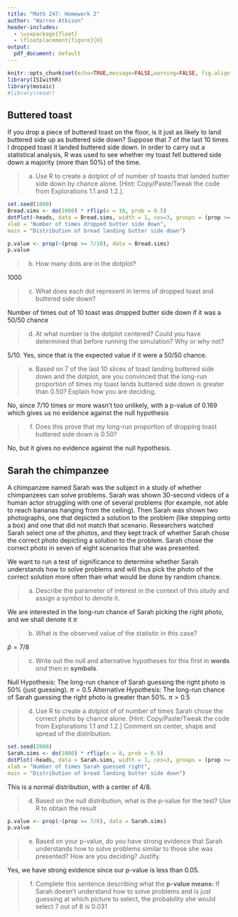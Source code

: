 ```yaml
---
title: "Math 247: Homework 2"
author: "Warren Atkison"
header-includes:
  - \usepackage{float}
  - \floatplacement{figure}{H}
output:
  pdf_document: default
---
```


```r
knitr::opts_chunk$set(echo=TRUE,message=FALSE,warning=FALSE, fig.align = 'center', out.width="80%" )
library(ISIwithR)
library(mosaic)
#library(readr)
```


## Buttered toast

If you drop a piece of buttered toast on the floor, is it just as likely to land buttered side up as buttered side down? Suppose that 7 of the last 10 times I dropped toast it landed buttered side down. In order to carry out a statistical analysis, R was used to see whether my toast fell buttered side down a majority (more than 50%) of the time. 

> a. Use R to create a dotplot of of number of toasts that landed butter side down by chance alone. [Hint: Copy/Paste/Tweak the code from Explorations 1.1 and 1.2.]. 

```r
set.seed(1000)
Bread.sims <- do(1000) * rflip(n = 10, prob = 0.5)
dotPlot(~heads, data = Bread.sims, width = 1, cex=3, groups = (prop >= 7/10),
xlab = "Number of times dropped butter side down",
main = "Distribution of bread landing butter side down")
```
```r
p.value <- prop(~(prop >= 7/10), data = Bread.sims)
p.value
```
\newpage
> b. How many dots are in the dotplot?

1000

> c. What does each dot represent in terms of dropped toast and buttered side down?

Number of times out of 10 toast was dropped butter side down if it was a 50/50 chance

> d. At what number is the dotplot centered? Could you have determined that before running the simulation? Why or why not?

5/10. Yes, since that is the expected value if it were a 50/50 chance. 

> e. Based on 7 of the last 10 slices of toast landing buttered side down and the dotplot, are you convinced that the long-run proportion of times my toast lands buttered side down is greater than 0.50? Explain how you are deciding.

No, since 7/10 times or more wasn't too unlikely, with a p-value of 0.169 which gives us no evidence against the null hypothesis

> f. Does this prove that my long-run proportion of dropping toast buttered side down is 0.50?

No, but it gives no evidence against the null hypothesis.


## Sarah the chimpanzee

A chimpanzee named Sarah was the subject in a study of whether chimpanzees can solve problems. Sarah was shown 30-second videos of a human actor struggling with one of several problems (for example, not able to reach bananas hanging from the ceiling). Then Sarah was shown two photographs, one that depicted a solution to the problem (like stepping onto a box) and one that did not match that scenario. Researchers watched Sarah select one of the photos, and they kept track of whether Sarah chose the correct photo depicting a solution to the problem. Sarah chose the correct photo in seven of eight scenarios that she was presented.

We want to run a test of significance to determine whether Sarah understands how to solve problems and will thus pick the photo of the correct solution more often than what would be done by random chance.

> a. Describe the parameter of interest in the context of this study and assign a symbol to denote it.

We are interested in the long-run chance of Sarah picking the right photo, and we shall denote it $\pi$

> b. What is the observed value of the statistic in this case?

$\hat{p} = 7/8$

> c. Write out the null and alternative hypotheses for this first in **words** _and_ then in **symbols**.

Null Hypothesis: The long-run chance of Sarah guessing the right photo is 50% (just guessing). $\pi = 0.5$
Alternative Hypothesis: The long-run chance of Sarah guessing the right photo is greater than 50%. $\pi > 0.5$

> d. Use R to create a dotplot of of number of times Sarah chose the correct photo by chance alone. [Hint: Copy/Paste/Tweak the code from Explorations 1.1 and 1.2.] Comment on center, shape and spread of the distribution.

```r
set.seed(2000)
Sarah.sims <- do(1000) * rflip(n = 8, prob = 0.5)
dotPlot(~heads, data = Sarah.sims, width = 1, cex=3, groups = (prop >= 7/8),
xlab = "Number of times Sarah guessed right",
main = "Distribution of bread landing butter side down")
```

This is a normal distribution, with a center of 4/8.

> d. Based on the null distribution, what is the p-value for the test? Use R to obtain the result

```r
p.value <- prop(~(prop >= 7/8), data = Sarah.sims)
p.value
```

> e. Based on your p-value, do you have strong evidence that Sarah understands how to solve problems similar to those she was presented? How are you deciding? Justify.

Yes, we have strong evidence since our p-value is less than 0.05. 

> f. Complete this sentence describing what the **p-value means:** If Sarah doesn’t understand how to solve problems and is just guessing at which picture to select, the probability she would select 7 out of 8 is 0.031


